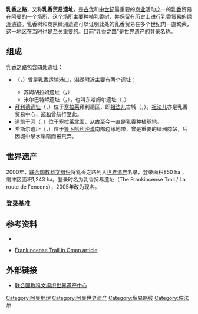 {{世界遗产概要表
|zh_name =乳香之路
|site_img = 
|site_img_capt = 
|site_img_width =260px
|en_name = Land of Frankincense
|fr_name =Terre de l’encens
|country = {{OMA}}
|area = 
|criterion_n =(iii)(iv)
|ID = 1010
|Region =阿拉伯国家
|rg_year =2000
|Danger_year =
|ex_rg_year =
|iucn = 
|remarks =
|org_url = http://whc.unesco.org/en/list/1010
|map_img =
|map_img_width = 
|locator_x =
|locator_y = 
|Coor = {{coord|18|15|12|N|53|38|51.33|E|display=inline,title}}
}}
'''乳香之路'''，又称'''乳香贸易遗址'''，是[[古代|古代]]和[[中世纪|中世纪]]最重要的[[商业|商业]]活动之一的[[乳香|乳香]]贸易在[[阿曼|阿曼]]的一个场所，这个场所主要种植乳香树，并保留有历史上进行乳香贸易的[[绿洲|绿洲]]遗迹。乳香树和商队绿洲遗迹可以证明此处的乳香贸易在多个世纪内一直繁荣，这一地区在当时也是至关重要的。目前“乳香之路”是[[世界遗产|世界遗产]]的登录名称。

==组成==
乳香之路包含四处遗址：
* {{le|劳里潟湖|Khor Rori}}（{{lang-ar|خور روري}}，{{lang|la|Khawr Rawrī}}）曾是乳香运输港口，[[潟湖|潟湖]]附近主要有两个遗址：
**苏姆胡拉姆遗址（{{lang-ar|سمهرم}}，{{lang|la|Sumhuram}}）
**米尔巴特岬遗址（{{lang-ar|إنقطاعة مرباط}}，{{lang|la|Inqiţā‘at Mirbāţ}}），也叫东哈姆尔遗址（{{lang-ar|الحمر الشرقية}}，{{lang|la|Al-Ḩamr al-Sharqiyah}}）
* [[拜利德遗址|拜利德遗址]]（{{lang-ar|البليد}}，{{lang|la|Al Balīd}}）位于[[塞拉莱|塞拉莱]]拜利德区，即[[祖法儿|祖法儿]]古城（{{lang-ar|ظفار}}，{{lang|la|Z̧afār}}）。[[祖法儿|祖法儿]]亦是乳香贸易中心，[[郑和|郑和]]曾航行至此。
* 道凯[[干河|干河]]（{{lang-ar|وادي دوكة}}，{{lang|la|Wādī Dawkah}}）位于[[塞拉莱|塞拉莱]]北面，从古至今一直是乳香种植基地。
* 希斯尔遗址（{{lang-ar|الشصر}}，{{lang|la|Ash Shişr}}）位于[[鲁卜哈利沙漠|鲁卜哈利沙漠]]南部边缘地带，曾是重要的绿洲商站，后因城中泉水塌陷而被荒弃。

==世界遗产==
2000年，[[联合国教科文组织|联合国教科文组织]]将乳香之路列入[[世界遗产|世界遗产]]名录，登录面积850 ha ，缓冲区面积1,243 ha。登录时名为乳香贸易遗址（The Frankincense Trail / La route de l'encens），2005年改为现名。

===登录基准===
{{世界遗产基准|3|4}}

==参考资料==
*{{en}}{{cite journal |last= Abercrombie|first= Thomas J.|date= 1985-10|title= Arabia's Frankincense Trail|journal= National Geographic|volume= |issue= |pages= 474–513}}
*{{en}}[https://web.archive.org/web/20120518083606/http://www.omanholiday.co.uk/FRANKINCENSE-Trail-by-Tony-Walsh-for-Abode-Magazine.pdf  Frankincense Trail in Oman article]

==外部链接==
*[http://whc.unesco.org/en/list/1010 联合国教科文组织世界遗产中心]{{Wayback|url=http://whc.unesco.org/en/list/1010 |date=20170705153333 }}

{{阿曼世界遗产}}

[[Category:阿曼地理|Category:阿曼地理]]
[[Category:阿曼世界遗产|Category:阿曼世界遗产]]
[[Category:贸易路线|Category:贸易路线]]
[[Category:佐法尔|Category:佐法尔]]